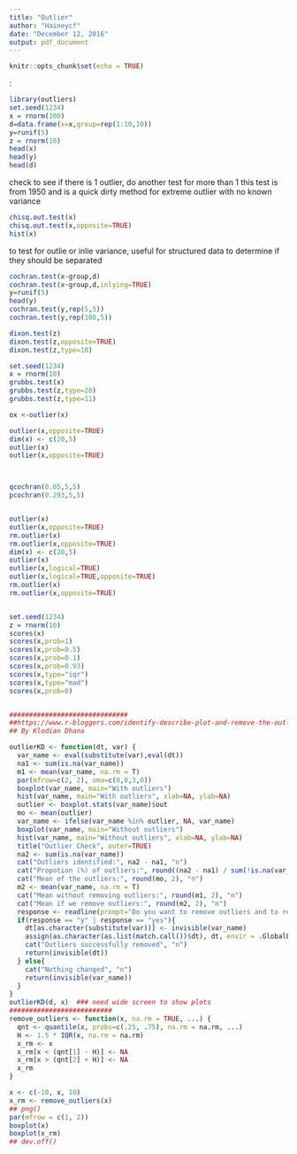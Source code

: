 ```yaml
---
title: "Outlier"
author: "Haineycf"
date: "December 12, 2016"
output: pdf_document
---
```


```r
knitr::opts_chunk$set(echo = TRUE)
```
:

```r
library(outliers)
set.seed(1234)
x = rnorm(100)
d=data.frame(x=x,group=rep(1:10,10))
y=runif(5)
z = rnorm(10)
head(x)
head(y)
head(d)
```

check to see if there is 1 outlier, do another test for more than 1
this test is from 1950 and is a quick dirty method for extreme outlier with no known variance

```r
chisq.out.test(x)
chisq.out.test(x,opposite=TRUE)
hist(x)
```

to test for outlie or inlie variance, useful for structured data
to determine if they should be separated

```r
cochran.test(x~group,d)
cochran.test(x~group,d,inlying=TRUE)
y=runif(5)
head(y)
cochran.test(y,rep(5,5))
cochran.test(y,rep(100,5))

dixon.test(z)
dixon.test(z,opposite=TRUE)
dixon.test(z,type=10)

set.seed(1234)
x = rnorm(10)
grubbs.test(x)
grubbs.test(z,type=20)
grubbs.test(z,type=11)

ox <-outlier(x)

outlier(x,opposite=TRUE)
dim(x) <- c(20,5)
outlier(x)
outlier(x,opposite=TRUE)



qcochran(0.05,5,5)
pcochran(0.293,5,5)


outlier(x)
outlier(x,opposite=TRUE)
rm.outlier(x)
rm.outlier(x,opposite=TRUE)
dim(x) <- c(20,5)
outlier(x)
outlier(x,logical=TRUE)
outlier(x,logical=TRUE,opposite=TRUE)
rm.outlier(x)
rm.outlier(x,opposite=TRUE)


set.seed(1234)
z = rnorm(10)
scores(x)
scores(x,prob=1)
scores(x,prob=0.5)
scores(x,prob=0.1)
scores(x,prob=0.93)
scores(x,type="iqr")
scores(x,type="mad")
scores(x,prob=0)


##############################
##https://www.r-bloggers.com/identify-describe-plot-and-remove-the-outliers-from-the-dataset/
## By Klodian Dhana

outlierKD <- function(dt, var) {
  var_name <- eval(substitute(var),eval(dt))
  na1 <- sum(is.na(var_name))
  m1 <- mean(var_name, na.rm = T)
  par(mfrow=c(2, 2), oma=c(0,0,3,0))
  boxplot(var_name, main="With outliers")
  hist(var_name, main="With outliers", xlab=NA, ylab=NA)
  outlier <- boxplot.stats(var_name)$out
  mo <- mean(outlier)
  var_name <- ifelse(var_name %in% outlier, NA, var_name)
  boxplot(var_name, main="Without outliers")
  hist(var_name, main="Without outliers", xlab=NA, ylab=NA)
  title("Outlier Check", outer=TRUE)
  na2 <- sum(is.na(var_name))
  cat("Outliers identified:", na2 - na1, "n")
  cat("Propotion (%) of outliers:", round((na2 - na1) / sum(!is.na(var_name))*100, 1), "n")
  cat("Mean of the outliers:", round(mo, 2), "n")
  m2 <- mean(var_name, na.rm = T)
  cat("Mean without removing outliers:", round(m1, 2), "n")
  cat("Mean if we remove outliers:", round(m2, 2), "n")
  response <- readline(prompt="Do you want to remove outliers and to replace with NA? [yes/no]: ")
  if(response == "y" | response == "yes"){
    dt[as.character(substitute(var))] <- invisible(var_name)
    assign(as.character(as.list(match.call())$dt), dt, envir = .GlobalEnv)
    cat("Outliers successfully removed", "n")
    return(invisible(dt))
  } else{
    cat("Nothing changed", "n")
    return(invisible(var_name))
  }
}
outlierKD(d, x)  ### need wide screen to show plots
##########################
remove_outliers <- function(x, na.rm = TRUE, ...) {
  qnt <- quantile(x, probs=c(.25, .75), na.rm = na.rm, ...)
  H <- 1.5 * IQR(x, na.rm = na.rm)
  x_rm <- x
  x_rm[x < (qnt[1] - H)] <- NA
  x_rm[x > (qnt[2] + H)] <- NA
  x_rm
}

x <- c(-10, x, 10)
x_rm <- remove_outliers(x)
## png()
par(mfrow = c(1, 2))
boxplot(x)
boxplot(x_rm)
## dev.off()
```

